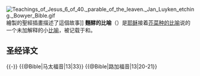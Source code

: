 [[File:Teachings_of_Jesus_6_of_40._parable_of_the_leaven._Jan_Luyken_etching._Bowyer_Bible.gif|thumb]]繪製的聖經插畫描述了這個故事]]
'''麵酵的比喻'''（{{lang-en|'''Parable of the Leaven'''}}）是[[耶稣|耶稣]]接着[[芥菜种的比喻|芥菜种的比喻]]说的一个未加解释的小[[耶稣的比喻|比喻]]，被记载于{{Bible|马太福音|13|33}}和{{Bible|路加福音|13|20-21}}。

==圣经译文==
{{Cquote|[[耶稣|他]]又对他们讲个比喻说，[[神的国|天国]]好像面酵，有妇人拿来，藏在三斗面里，直等全团都发起来。|{{Bible|马太福音|13|33}}（[[和合本|和合本]]）}}
{{Cquote|又说，我拿什么来比[[神的国|神的国]]呢？好比面酵，有妇人拿来藏在三斗面里，直等全团都发起来。|{{Bible|路加福音|13|20-21}}（和合本）}}

{{-}}
{{Serial|前一个|[[芥菜種的比喻|芥菜種的比喻]]|[[耶稣的比喻|耶稣的比喻]]|后一个|[[藏寶的比喻|藏寶的比喻]]}}
{{耶稣的比喻|α}}
{{@Bible|马太福音|13|33}}
{{@Bible|路加福音|13|20-21}}